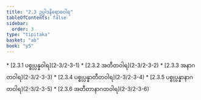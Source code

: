 ```yaml
---
title: "2.3 ဥပ္ပါဒနိရောဓဝါရ"
tableOfContents: false
sidebar:
  order: 3
type: "tipitaka"
basket: "ab"
book: "y5"
---
```



<DynamicBreadcrumb />



<TableOfContents book="y5" section="2.3">
* [2.3.1 ပစ္စုပ္ပန္နဝါရ](2-3/2-3-1)
* [2.3.2 အတီတဝါရ](2-3/2-3-2)
* [2.3.3 အနာဂတဝါရ](2-3/2-3-3)
* [2.3.4 ပစ္စုပ္ပန္နာတီတဝါရ](2-3/2-3-4)
* [2.3.5 ပစ္စုပ္ပန္နာနာဂတဝါရ](2-3/2-3-5)
* [2.3.6 အတီတာနာဂတဝါရ](2-3/2-3-6)
</TableOfContents>